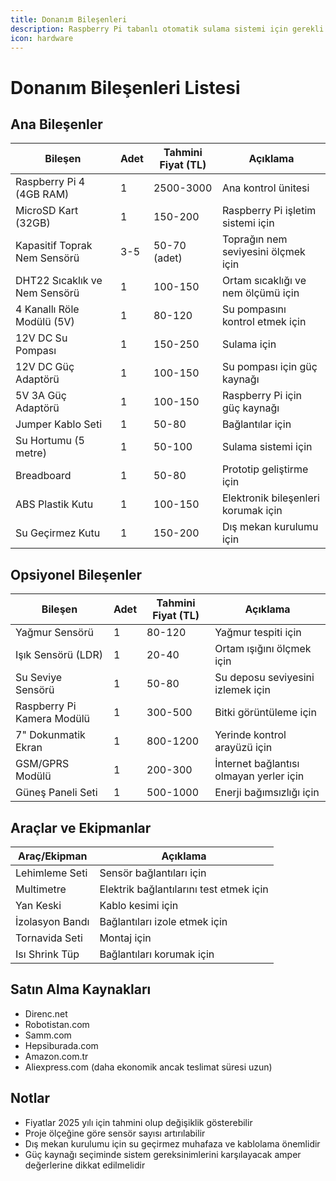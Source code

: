 ```yaml
---
title: Donanım Bileşenleri
description: Raspberry Pi tabanlı otomatik sulama sistemi için gerekli donanım bileşenleri ve tahmini fiyatları.
icon: hardware
---
```

# Donanım Bileşenleri Listesi

## Ana Bileşenler

| Bileşen | Adet | Tahmini Fiyat (TL) | Açıklama |
|---------|------|-------------------|----------|
| Raspberry Pi 4 (4GB RAM) | 1 | 2500-3000 | Ana kontrol ünitesi |
| MicroSD Kart (32GB) | 1 | 150-200 | Raspberry Pi işletim sistemi için |
| Kapasitif Toprak Nem Sensörü | 3-5 | 50-70 (adet) | Toprağın nem seviyesini ölçmek için |
| DHT22 Sıcaklık ve Nem Sensörü | 1 | 100-150 | Ortam sıcaklığı ve nem ölçümü için |
| 4 Kanallı Röle Modülü (5V) | 1 | 80-120 | Su pompasını kontrol etmek için |
| 12V DC Su Pompası | 1 | 150-250 | Sulama için |
| 12V DC Güç Adaptörü | 1 | 100-150 | Su pompası için güç kaynağı |
| 5V 3A Güç Adaptörü | 1 | 100-150 | Raspberry Pi için güç kaynağı |
| Jumper Kablo Seti | 1 | 50-80 | Bağlantılar için |
| Su Hortumu (5 metre) | 1 | 50-100 | Sulama sistemi için |
| Breadboard | 1 | 50-80 | Prototip geliştirme için |
| ABS Plastik Kutu | 1 | 100-150 | Elektronik bileşenleri korumak için |
| Su Geçirmez Kutu | 1 | 150-200 | Dış mekan kurulumu için |

## Opsiyonel Bileşenler

| Bileşen | Adet | Tahmini Fiyat (TL) | Açıklama |
|---------|------|-------------------|----------|
| Yağmur Sensörü | 1 | 80-120 | Yağmur tespiti için |
| Işık Sensörü (LDR) | 1 | 20-40 | Ortam ışığını ölçmek için |
| Su Seviye Sensörü | 1 | 50-80 | Su deposu seviyesini izlemek için |
| Raspberry Pi Kamera Modülü | 1 | 300-500 | Bitki görüntüleme için |
| 7" Dokunmatik Ekran | 1 | 800-1200 | Yerinde kontrol arayüzü için |
| GSM/GPRS Modülü | 1 | 200-300 | İnternet bağlantısı olmayan yerler için |
| Güneş Paneli Seti | 1 | 500-1000 | Enerji bağımsızlığı için |

## Araçlar ve Ekipmanlar

| Araç/Ekipman | Açıklama |
|--------------|----------|
| Lehimleme Seti | Sensör bağlantıları için |
| Multimetre | Elektrik bağlantılarını test etmek için |
| Yan Keski | Kablo kesimi için |
| İzolasyon Bandı | Bağlantıları izole etmek için |
| Tornavida Seti | Montaj için |
| Isı Shrink Tüp | Bağlantıları korumak için |

## Satın Alma Kaynakları
- Direnc.net
- Robotistan.com
- Samm.com
- Hepsiburada.com
- Amazon.com.tr
- Aliexpress.com (daha ekonomik ancak teslimat süresi uzun)

## Notlar
- Fiyatlar 2025 yılı için tahmini olup değişiklik gösterebilir
- Proje ölçeğine göre sensör sayısı artırılabilir
- Dış mekan kurulumu için su geçirmez muhafaza ve kablolama önemlidir
- Güç kaynağı seçiminde sistem gereksinimlerini karşılayacak amper değerlerine dikkat edilmelidir
